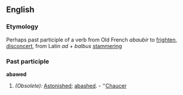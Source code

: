 ==English==
===Etymology===
Perhaps past participle of a verb from Old French ''abaubir'' to [[frighten]], [[disconcert]], from Latin ''ad'' + ''balbus'' [[stammering]]

===Past participle===
'''abawed'''
#''(Obsolete):'' [[Astonished]]; [[abashed]]. - ''[[Chaucer]]